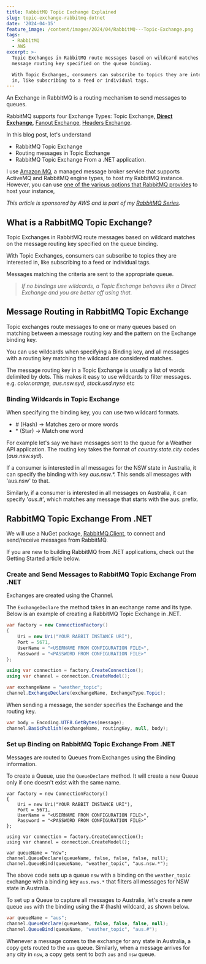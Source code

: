 ```yaml
---
title: RabbitMQ Topic Exchange Explained
slug: topic-exchange-rabbitmq-dotnet
date: '2024-04-15'
feature_image: /content/images/2024/04/RabbitMQ---Topic-Exchange.png
tags:
  - RabbitMQ
  - AWS
excerpt: >-
  Topic Exchanges in RabbitMQ route messages based on wildcard matches on the
  message routing key specified on the queue binding.

  With Topic Exchanges, consumers can subscribe to topics they are interested
  in, like subscribing to a feed or individual tags.
---
```

An Exchange in RabbitMQ is a routing mechanism to send messages to queues.

RabbitMQ supports four Exchange Types: Topic Exchange, [**Direct Exchange**](/blog/direct-exchange-rabbitmq-dotnet/)**,** [Fanout Exchange](/blog/fanout-exchange-rabbitmq-dotnet/), [Headers Exchange](/blog/headers-exchange-rabbitmq-dotnet/).

In this blog post, let's understand

-   RabbitMQ Topic Exchange
-   Routing messages in Topic Exchange
-   RabbitMQ Topic Exchange From a .NET application.

<EmbedCard src="https://www.youtube.com/embed/bX0wmezRomI?feature=oembed" title="TOPIC EXCHANGE TYPE | RabbitMQ from DOTNET | Amazon MQ" />

I use [Amazon MQ](https://aws.amazon.com/amazon-mq/?ref=rahulpnath.com), a managed message broker service that supports ActiveMQ and RabbitMQ engine types, to host my RabbitMQ instance. However, you can use [one of the various options that RabbitMQ provides](https://www.rabbitmq.com/download.html?ref=rahulpnath.com) to host your instance,

_This article is sponsored by AWS and is part of my_ [_RabbitMQ Series_](/blog/tag/rabbitmq/)_._

## What is a RabbitMQ Topic Exchange?

Topic Exchanges in RabbitMQ route messages based on wildcard matches on the message routing key specified on the queue binding.

With Topic Exchanges, consumers can subscribe to topics they are interested in, like subscribing to a feed or individual tags.

Messages matching the criteria are sent to the appropriate queue.

> _If no bindings use wildcards, a Topic Exchange behaves like a Direct Exchange and you are better off using that._

## Message Routing in RabbitMQ Topic Exchange

Topic exchanges route messages to one or many queues based on matching between a message routing key and the pattern on the Exchange binding key.

You can use wildcards when specifying a Binding key, and all messages with a routing key matching the wildcard are considered matches.

<ImageCard src="/content/images/2024/04/image-4.png" alt="" />

The message routing key in a Topic Exchange is usually a list of words delimited by dots. This makes it easy to use wildcards to filter messages. e.g. _color.orange, aus.nsw.syd, stock.usd.nyse_ etc

### Binding Wildcards in Topic Exchange

When specifying the binding key, you can use two wildcard formats.

-   \# (Hash) → Matches zero or more words
-   \* (Star) → Match one word

For example let's say we have messages sent to the queue for a Weather API application. The routing key takes the format of _country.state.city_ codes (_aus.nsw.syd_).

If a consumer is interested in all messages for the NSW state in Australia, it can specify the binding with key _aus.nsw.\*._ This sends all messages with 'aus.nsw' to that.

Similarly, if a consumer is interested in all messages on Australia, it can specify '_aus.#_', which matches any message that starts with the aus. prefix.

## RabbitMQ Topic Exchange From .NET

We will use a NuGet package, [RabbitMQ.Client](https://www.nuget.org/packages/RabbitMQ.Client?ref=rahulpnath.com), to connect and send/receive messages from RabbitMQ.

If you are new to building RabbitMQ from .NET applications, check out the Getting Started article below.

<BookmarkCard href="/blog/amazon-mq-rabbitmq-dotnet/" title="Amazon MQ RabbitMQ: A Reliable Messaging Solution for Your .NET Projects" description="RabbitMQ is a powerful open-source message broker facilitating communication between systems or applications. Let’s learn how to get started using RabbitMQ on Amazon MQ from .NET application." icon="/content/images/size/w256h256/2022/10/logo-512x512.png" />

### Create and Send Messages to RabbitMQ Topic Exchange From .NET

Exchanges are created using the Channel.

The `ExchangeDeclare` the method takes in an exchange name and its type. Below is an example of creating a RabbitMQ Topic Exchange in .NET.

```csharp
var factory = new ConnectionFactory()
{
    Uri = new Uri("YOUR RABBIT INSTANCE URI"),
    Port = 5671,
    UserName = "<USERNAME FROM CONFIGURATION FILE>",
    Password = "<PASSWORD FROM CONFIGURATION FILE>"
};

using var connection = factory.CreateConnection();
using var channel = connection.CreateModel();

var exchangeName = "weather_topic";
channel.ExchangeDeclare(exchangeName, ExchangeType.Topic);
```

When sending a message, the sender specifies the Exchange and the routing key.

```csharp
var body = Encoding.UTF8.GetBytes(message);
channel.BasicPublish(exchangeName, routingKey, null, body);
```

### Set up Binding on RabbitMQ Topic Exchange From .NET

Messages are routed to Queues from Exchanges using the Binding information.

To create a Queue, use the `QueueDeclare` method. It will create a new Queue only if one doesn't exist with the same name.

```csahrp
var factory = new ConnectionFactory()
{
    Uri = new Uri("YOUR RABBIT INSTANCE URI"),
    Port = 5671,
    UserName = "<USERNAME FROM CONFIGURATION FILE>",
    Password = "<PASSWORD FROM CONFIGURATION FILE>"
};

using var connection = factory.CreateConnection();
using var channel = connection.CreateModel();

var queueName = "nsw";
channel.QueueDeclare(queueName, false, false, false, null);
channel.QueueBind(queueName, "weather_topic", "aus.nsw.*");
```

The above code sets up a queue `nsw` with a binding on the `weather_topic` exchange with a binding key `aus.nws.*` that filters all messages for NSW state in Australia.

<ImageCard src="/content/images/2024/04/image-5.png" alt="AWS MQ RabbitMQ Management Console shows a Topic Exchange with the two bindings using wildcards." caption="AWS MQ RabbitMQ Management Console shows a Topic Exchange with the two bindings using wildcards." />

To set up a Queue to capture all messages to Australia, let's create a new queue `aus` with the binding using the # (hash) wildcard, as shown below.

```csharp
var queueName = "aus";
channel.QueueDeclare(queueName, false, false, false, null);
channel.QueueBind(queueName, "weather_topic", "aus.#");
```

Whenever a message comes to the exchange for any state in Australia, a copy gets routed to the `aus` queue. Similarly, when a message arrives for any city in `nsw`, a copy gets sent to both `aus` and `nsw` queue.

<ImageCard src="/content/images/2024/04/rabbitmq-topic-exchange-demo.gif" alt="RabbitMQ Topic Exchange demo using different wildcard options." caption="RabbitMQ Topic Exchange demo using different wildcard options." />
